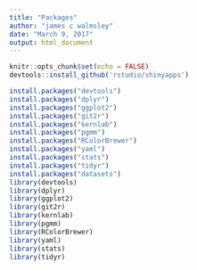 ```yaml
---
title: "Packages"
author: "james c walmsley"
date: "March 9, 2017"
output: html_document
---
```


```r
knitr::opts_chunk$set(echo = FALSE)
devtools::install_github('rstudio/shinyapps')
```


```r
install.packages("devtools")
install.packages("dplyr")
install.packages("ggplot2")
install.packages("git2r")
install.packages("kernlab")
install.packages("pgmm")
install.packages("RColorBrewer")
install.packages("yaml")
install.packages("stats")
install.packages("tidyr")
install.packages("datasets")
library(devtools)
library(dplyr)
library(ggplot2)
library(git2r)
library(kernlab)
library(pgmm)
library(RColorBrewer)
library(yaml)
library(stats)
library(tidyr)
```






